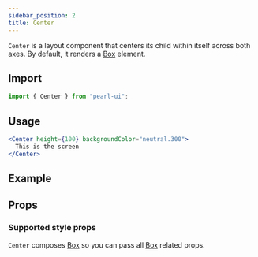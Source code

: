 ```yaml
---
sidebar_position: 2
title: Center
---
```


`Center` is a layout component that centers its child within itself across both axes. By default, it renders a [Box](./box) element.

## Import

```jsx
import { Center } from "pearl-ui";
```

## Usage

```jsx
<Center height={100} backgroundColor="neutral.300">
  This is the screen
</Center>
```

## Example


<Snack snackId="@agrawal-rohit/center" />

## Props

### Supported style props

`Center` composes [Box](./Box) so you can pass all [Box](./Box) related props.
